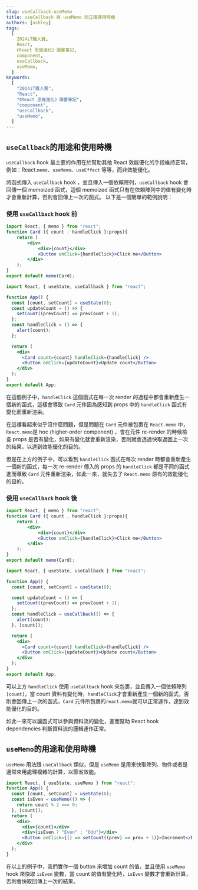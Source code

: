 ```yaml
---
slug: useCallback-useMemo
title: useCallback 與 useMemo 的正確使用時機
authors: [ashley]
tags:
  [
    2024iT鐵人賽,
    React,
    《React 思維進化》讀書筆記,
    component,
    useCallback,
    useMemo,
  ]
keywords:
  [
    "2024iT鐵人賽",
    "React",
    "《React 思維進化》讀書筆記",
    "component",
    "useCallback",
    "useMemo",
  ]
---
```


## `useCallback`的用途和使用時機

`useCallback` hook 最主要的作用在於幫助其他 React 效能優化的手段維持正常，例如：React.`memo`、`useMemo`、`useEffect` 等等，而非效能優化。

將函式傳入 `useCallback` hook ，並且傳入一個依賴陣列，`useCallback` hook 會回傳一個 memoized 函式，這個 memoized 函式只有在依賴陣列中的值有變化時才會重新計算，否則會回傳上一次的函式。
以下是一個簡單的範例說明：

### 使用 `useCallback` hook 前

```jsx Card.tsx
import React, { memo } from "react";
function Card ({ count , handleClick }:props){
    return (
        <div>
            <div>{count}</div>
            <Button onClick={handleClick}>Click me</Button>
        </div>
    );
}
export default memo(Card);
```

```jsx App.tsx
import React, { useState, useCallback } from "react";

function App() {
  const [count, setCount] = useState(0);
  const updateCount = () => {
    setCount((prevCount) => prevCount + 1);
  };
  const handleClick = () => {
    alert(count);
  };

  return (
    <div>
      <Card count={count} handleClick={handleClick} />
      <Button onClick={updateCount}>Update count</Button>
    </div>
  );
}
export default App;
```

在這個例子中，`handleClick` 這個函式在每一次 render 的過程中都會重新產生一個新的函式，這樣會導致 `Card` 元件因為感知到 props 中的 `handleClick` 函式有變化而重新渲染。

在這裡看起來似乎沒什麼問題，但是問題在 `Card` 元件被包裹在 `React.memo` 中，`React.memo`是 hoc (higher-order component) ，會在元件 re-render 的時候檢查 props 是否有變化，如果有變化就會重新渲染，否則就會透過快取返回上一次的結果，以達到效能優化的目的。

但是在上方的例子中，可以看到 `handleClick` 函式在每次 render 時都會重新產生一個新的函式，每一次 re-render 傳入的 props 的 `handleClick` 都是不同的函式進而導致 `Card` 元件重新渲染，如此一來，就失去了 `React.memo` 原有的效能優化的目的。

### 使用 `useCallback` hook 後

```jsx Card.tsx
import React, { memo } from "react";
function Card ({ count , handleClick }:props){
    return (
        <div>
            <div>{count}</div>
            <Button onClick={handleClick}>Click me</Button>
        </div>
    );
}
export default memo(Card);
```

```jsx App.tsx
import React, { useState, useCallback } from "react";

function App() {
  const [count, setCount] = useState(0);

  const updateCount = () => {
    setCount((prevCount) => prevCount + 1);
  };
  const handleClick = useCallback(() => {
    alert(count);
  }, [count]);

  return (
    <div>
      <Card count={count} handleClick={handleClick} />
      <Button onClick={updateCount}>Update count</Button>
    </div>
  );
}
export default App;
```

可以上方 `handleClick` 使用 `useCallback` hook 來包裹，並且傳入一個依賴陣列 `[count]`，當 count 資料有變化時，`handleClick`才會重新產生一個新的函式，否則會回傳上一次的函式，`Card` 元件所包裹的`react.memo`就可以正常運作，達到效能優化的目的。

如此一來可以讓函式可以參與資料流的變化，進而幫助 React hook dependencies 判斷資料流的邏輯運作正常。

## `useMemo`的用途和使用時機

`useMemo` 用法跟 `useCallback` 類似，但是 `useMemo` 是用來快取陣列、物件或者是通常來用處理複雜的計算，以節省效能。

```jsx
import React, { useState, useMemo } from "react";
function App() {
  const [count, setCount] = useState(0);
  const isEven = useMemo(() => {
    return count % 2 === 0;
  }, [count]);
  return (
    <div>
      <div>{count}</div>
      <div>{isEven ? "Even" : "Odd"}</div>
      <Button onClick={() => setCount((prev) => prev + 1)}>Increment</Button>
    </div>
  );
}
```

在以上的例子中，我們實作一個 button 來增加 count 的值，並且使用 `useMemo` hook 來快取 `isEven` 變數，當 count 的值有變化時，`isEven` 變數才會重新計算，否則會快取回傳上一次的結果。
